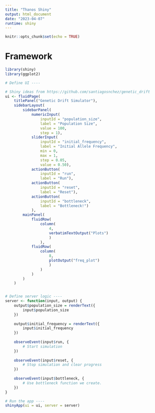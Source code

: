 ```yaml
---
title: "Thanos Shiny"
output: html_document
date: "2023-04-07"
runtime: shiny
---
```


```r
knitr::opts_chunk$set(echo = TRUE)
```

# Framework

```r
library(shiny)
library(ggplot2)

# Define UI ----

# Shiny ideas from https://github.com/santiagosnchez/genetic_drift
ui <- fluidPage(
    titlePanel("Genetic Drift Simulator"),
    sidebarLayout(
        sidebarPanel(
            numericInput(
                inputId = "population_size", 
                label = "Population Size", 
                value = 100, 
                step = 1), 
            sliderInput(
                inputId = "initial_frequency", 
                label = "Initial Allele Frequency", 
                min = 0, 
                max = 1, 
                step = 0.05, 
                value = 0.50), 
            actionButton(
                inputId = "run", 
                label = "Run"), 
            actionButton(
                inputId = "reset", 
                label = "Reset"), 
            actionButton(
                inputId = "bottleneck", 
                label = "Bottleneck!")
            ),
        mainPanel(
            fluidRow(
                column(
                    4, 
                    verbatimTextOutput("Plots")
                    )
                ),
            fluidRow(
                column(
                    8, 
                    plotOutput("freq_plot")
                    )
                )
            )
        )
    )


# Define server logic ----
server <- function(input, output) {
    output$population_size = renderText({
        input$population_size
    })
    
    output$initial_frequency = renderText({
        input$initial_frequency
    })
    
    observeEvent(input$run, {
        # Start simulation
    })
    
    observeEvent(input$reset, {
        # Stop simulation and clear progress
    })
    
    observeEvent(input$bottleneck, {
        # Use bottleneck function we create.
    })
}

# Run the app ----
shinyApp(ui = ui, server = server)



```





